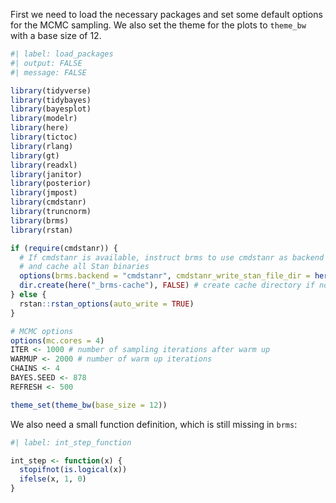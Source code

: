 First we need to load the necessary packages and set some default options for the MCMC sampling. We also set the theme for the plots to `theme_bw` with a base size of 12.

```r
#| label: load_packages
#| output: FALSE
#| message: FALSE

library(tidyverse)
library(tidybayes)
library(bayesplot)
library(modelr)
library(here)
library(tictoc)
library(rlang)
library(gt)
library(readxl)
library(janitor)
library(posterior)
library(jmpost)
library(cmdstanr)
library(truncnorm)
library(brms)
library(rstan)

if (require(cmdstanr)) {
  # If cmdstanr is available, instruct brms to use cmdstanr as backend 
  # and cache all Stan binaries
  options(brms.backend = "cmdstanr", cmdstanr_write_stan_file_dir = here("_brms-cache"))
  dir.create(here("_brms-cache"), FALSE) # create cache directory if not yet available
} else {
  rstan::rstan_options(auto_write = TRUE)
}

# MCMC options
options(mc.cores = 4)
ITER <- 1000 # number of sampling iterations after warm up
WARMUP <- 2000 # number of warm up iterations
CHAINS <- 4
BAYES.SEED <- 878
REFRESH <- 500

theme_set(theme_bw(base_size = 12))
```

We also need a small function definition, which is still missing in `brms`:

```r
#| label: int_step_function

int_step <- function(x) {
  stopifnot(is.logical(x))
  ifelse(x, 1, 0)
}
```